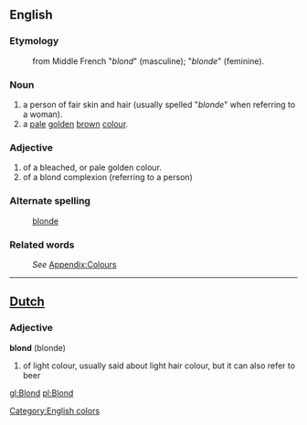 ==English==

===Etymology===
: from Middle French "''blond''" (masculine); "''blonde''" (feminine).

=== Noun ===
#a person of fair skin and hair (usually spelled "''blonde''" when referring to a woman).
#a [[pale]] [[golden]] [[brown]] [[colour]].

=== Adjective ===
#of a bleached, or pale golden colour.
#of a blond complexion (referring to a person)

===Alternate spelling===
:[[blonde]]

===Related words===
:''See'' [[Wiktionary_Appendix:Colours|Appendix:Colours]]

----

==[[Dutch]]==

=== Adjective ===

'''blond''' (blonde)

# of light colour, usually said about light hair colour, but it can also refer to beer

[[Category:English colors]]

[[gl:Blond]]
[[pl:Blond]]